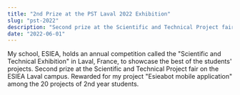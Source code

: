 ```yaml
---
title: "2nd Prize at the PST Laval 2022 Exhibition"
slug: "pst-2022"
description: "Second prize at the Scientific and Technical Project fair on the ESIEA Laval campus. Rewarded for my project 'Esieabot mobile application' among the 20 projects of 2nd year students."
date: "2022-06-01"
---
```


My school, ESIEA, holds an annual competition called the "Scientific and Technical Exhibition" in Laval, France, to showcase the best of the students' projects.
Second prize at the Scientific and Technical Project fair on the ESIEA Laval campus. Rewarded for my project "Esieabot mobile application" among the 20 projects of 2nd year students.
